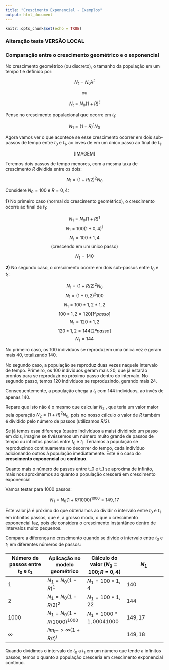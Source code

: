 ---
title: "Crescimento Exponencial - Exemplos"
output: html_document
---

```{r setup, include=FALSE}
knitr::opts_chunk$set(echo = TRUE)
```
### Alteração teste VERSÃO LOCAL
### Comparação entre o crescimento geométrico e o exponencial

No crescimento geométrico (ou discreto), o tamanho da população em um tempo $t$ é definido por:

$$N_t = N_{0} λ^t$$

<center>
ou
</center>

$$N_t = N_{0}(1+R)^{t}$$

Pense no crescimento populacional que ocorre em $t_1$:

$$N_1 = (1+R)^1 N_0$$

Agora vamos ver o que acontece se esse crescimento ocorrer em dois sub-passos de tempo entre $t_0$ e $t_1$, ao invés de em um único passo ao final de $t_1$.

<center>

[IMAGEM]

</center>

Teremos dois passos de tempo menores, com a mesma taxa de crescimento $R$ dividida entre os dois:

$$N_1 = (1+ R/2)^2 N_0$$

Considere $N_0 = 100$ e $R = 0,4$:



**1)** No primeiro caso (normal do crescimento geométrico), o crescimento ocorre ao final de $t_1$:
      
$$N_1 = N_0(1+R)^1$$
$$N_1 = 100 (1+ 0,4)^1$$
$$N_1 = 100 * 1,4 $$
<center>
(crescendo  em  um  único  passo)
</center>

$$N_1 = 140$$



**2)** No segundo caso, o crescimento ocorre em dois sub-passos entre $t_0$ e $t_1$:

      
$$N_{1} = (1+ R/2)^2 N_0$$
$$N_{1} = (1 + 0,2)^2  100$$
$$N_{1} = 100 * 1,2 * 1,2$$
$$100 * 1,2 = 120 [1º passo]$$
$$N_{1} = 120 * 1,2 $$
$$120 * 1,2 = 144 [2º passo]$$
$$N_{1} = 144$$

No primeiro caso, os $100$ indivíduos se reproduzem uma única vez e geram mais $40$, totalizando $140$.
        
No segundo caso, a população se reproduz duas vezes naquele intervalo de tempo. Primeiro, os $100$ indivíduos geram mais $20$, que já estarão prontos para se reproduzir no próximo passo dentro do intervalo. No segundo passo, temos $120$ indivíduos se reproduzindo, gerando mais $24$. 

Consequentemente, a população chega a $t_1$ com $144$ indivíduos, ao invés de apenas $140$.

Repare que isto não é o mesmo que calcular $N_2$ , que teria um valor maior pela operação $N_2 = (1+R)^2 N_0$, pois no nosso cálculo o valor de $R$ também é dividido pelo número de passos (utilizamos $R/2$).

Se já temos essa diferença (quatro indivíduos a mais) dividindo um passo em dois, imagine se tivéssemos um número muito grande de passos de tempo ou infinitos passos entre $t_0$ e $t_1$. Teríamos a população se reproduzindo continuamente no decorrer do tempo, cada indivíduo adicionando outros à população imediatamente. Este é o caso do **crescimento exponencial** ou **contínuo**.

Quanto mais o número de passos entre t_0 e t_1 se aproxima de infinito, mais nos aproximamos ao quanto a população crescerá em crescimento exponencial

Vamos testar para 1000 passos:

$$N_1 = N_0 (1 + R/1000)^{1000} = 149,17$$ 

Este valor já é próximo do que obteríamos ao dividir o intervalo entre $t_0$ e $t_1$ em infinitos passos, que é, a grosso modo, o que o crescimento exponencial faz, pois ele considera o crescimento instantâneo dentro de intervalos muito pequenos.

Compare a diferença no crescimento quando se divide o intervalo entre $t_0$ e $t_1$ em diferentes números de passos:
        

|Número de passos entre $t_0$ e $t_1$|        Aplicação        no modelo geométrico |        Cálculo do valor ($N_0 = 100;R = 0,4$)  |  $N_1$  |
|---|---|---|---|
| $1$         |        $N_1 = N_0 (1+R)^1$                          |  $N_1         = 100 * 1,4$                         |                          $140$                     |
| $2$   |        $N_1        = N_0 (1+ R/2)^2$                                    |         $N_1         = 100 * 1,22$                         |                  $144$                     |
|        $1000$  |        $N_1         = N_0  (1 + R/1000)^1000$          |  $N_1         = 1000 * 1,00041000$           |                  $149,17$           |
| $∞$         | $lim_t-> ∞         (1 + R/t)^t$                        |                                                                                |                          $149,18$                   |

Quando dividimos o intervalo de $t_0$ a $t_1$ em um número que tende a infinitos passos, temos o quanto a população cresceria em crescimento exponencial contínuo.
<br>
